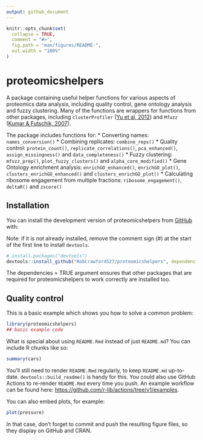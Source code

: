 ```yaml
---
output: github_document
---
```


<!-- README.md is generated from README.Rmd. Please edit that file -->

```r
knitr::opts_chunk$set(
  collapse = TRUE,
  comment = "#>",
  fig.path = "man/figures/README-",
  out.width = "100%"
)
```

# proteomicshelpers

<!-- badges: start -->
<!-- badges: end -->

A package containing useful helper functions for various aspects of proteomics data analysis, including quality control, gene ontology analysis and fuzzy clustering. Many of the functions are wrappers for functions from other packages, including `clusterProfiler` ([Yu et al, 2012](https://doi.org/10.1089/omi.2011.0118)) and `Mfuzz` ([Kumar & Futschik, 2007](https://doi.org/10.6026%2F97320630002005)).

The package includes functions for:
* Converting names: `names_conversion()`
* Combining replicates: `combine_reps()`
* Quality control: `protein_count()`, `replicate_correlations()`, `pca_enhanced()`, `assign_missingness()` and `data_completeness()`
* Fuzzy clustering: `mfuzz_prep()`, `plot_fuzzy_clusters()` and `alpha_core_modified()`
* Gene Ontology enrichment analysis: `enrichGO_enhanced()`, `enrichGO_plot()`, `clusters_enrichGO_enhanced()` and `clusters_enrichGO_plot()`
* Calculating ribosome engagement from multiple fractions: `ribosome_engagement()`, `deltaR()` and `zscore()`

## Installation

You can install the development version of proteomicshelpers from [GitHub](https://github.com/) with:

Note: if it is not already installed, remove the comment sign (#) at the start of the first line to install `devtools`.

``` r
# install.packages("devtools")
devtools::install_github("RobCrawford527/proteomicshelpers", dependencies = TRUE)
```

The dependencies = TRUE argument ensures that other packages that are required for proteomicshelpers to work correctly are installed too.

## Quality control

This is a basic example which shows you how to solve a common problem:

```r
library(proteomicshelpers)
## basic example code
```

What is special about using `README.Rmd` instead of just `README.md`? You can include R chunks like so:

```r
summary(cars)
```

You'll still need to render `README.Rmd` regularly, to keep `README.md` up-to-date. `devtools::build_readme()` is handy for this. You could also use GitHub Actions to re-render `README.Rmd` every time you push. An example workflow can be found here: <https://github.com/r-lib/actions/tree/v1/examples>.

You can also embed plots, for example:

```r
plot(pressure)
```

In that case, don't forget to commit and push the resulting figure files, so they display on GitHub and CRAN.
